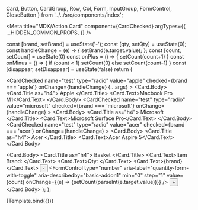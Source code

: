   Card,
  Button,
  CardGroup,
  Row,
  Col,
  Form,
  InputGroup,
  FormControl,
  CloseButton
} from '../../src/components/index';

<Meta
  title="MDX/Action Card"
  component={CardChecked}
  argTypes={{
    ...HIDDEN_COMMON_PROPS,
  }}
/>

  const [brand, setBrand] = useState('-');
  const [qty, setQty] = useState(0);
  const handleChange = (e) => {
    setBrand(e.target.value);
  };
  const [count, setCount] = useState(0)
  const onPlus = () => {
    setCount(count+1)
  }
  const onMinus = () => {
    if (count < 1) setCount(0)
      else setCount(count-1)
  }
  const [disappear, setDisappear] = useState(false)
  return (
    <Row>
      <Col xs lg="4">
        <Form>
          <CardChecked
            name="test"
            type="radio"
            value="apple"
            checked={brand === 'apple'}
            onChange={handleChange}
            {...args}
          >
            <Card.Body>
              <Card.Title as="h4">
                Apple <i className="bi bi-apple"></i>
              </Card.Title>
              <Card.Text>Macbook Pro M1</Card.Text>
            </Card.Body>
          </CardChecked>
          <CardChecked
            name="test"
            type="radio"
            value="microsoft"
            checked={brand === 'microsoft'}
            onChange={handleChange}
          >
            <Card.Body>
              <Card.Title as="h4">
                Microsoft <i className="bi bi-microsoft"></i>
              </Card.Title>
              <Card.Text>Microsoft Surface Pro</Card.Text>
            </Card.Body>
          </CardChecked>
          <CardChecked
            name="test"
            type="radio"
            value="acer"
            checked={brand === 'acer'}
            onChange={handleChange}
          >
            <Card.Body>
              <Card.Title as="h4">
                Acer <i className="bi bi-laptop"></i>
              </Card.Title>
              <Card.Text>Acer Aspire 5</Card.Text>
            </Card.Body>
          </CardChecked>
        </Form>
      </Col>
      <Col xs lg="4">
      <Card dismissible={true} >
          <Card.Body>
            <Card.Title as="h4">
              Basket <i className="bi bi-cart"></i>
            </Card.Title>
            <Row>
              <Col>
                <Card.Text>Item Brand: </Card.Text>
                <Card.Text>Qty: </Card.Text>
              </Col>
              <Col>
                <Card.Text>{brand}</Card.Text>
                <InputGroup size="sm">
                  <Button onClick={onMinus}>-</Button>
                  <FormControl
                    type="number"
                    aria-label="quantity-form-with-toggle"
                    aria-describedby="basic-addon1"
                    min="0"
                    step="1"
                    value={count}
                    onChange={(e) => {setCount(parseInt(e.target.value))}}
                  />
                  <Button onClick={onPlus}>+</Button>
                </InputGroup>
              </Col>
            </Row>
          </Card.Body>
        </Card>
      </Col>
    </Row>
  );
};

<Canvas>
  <Story name="Input Card">{Template.bind({})}</Story>
</Canvas>
